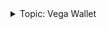 <div class="stub">
<details><summary>Topic: Vega Wallet</summary>

This section is part of a series on the topic of the *Vega Wallet*.

Docs:

- [What is Vega Wallet](/concepts/vega-wallet.md)
- [Get the desktop app](/tools/vega-wallet/desktop-app/latest/index.md)
- [Create a wallet with the CLI app](/tools/vega-wallet/cli-wallet/latest/create-wallet.md)
- [Guides for the CLI app](/tools/vega-wallet/cli-wallet/latest/guides/index.md)
- [Using the Vega Wallet API](/api/vega-wallet)

Other resources:

- [See the code on GitHub ↗](https://github.com/vegaprotocol/vega)

</details>
</div>